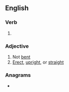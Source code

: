 ==English==

===Verb===
{{head|en|verb form}}

# {{en-past of|unbend}}

===Adjective===
{{en-adj}}
# Not [[bent]]
# [[erect|Erect]], [[upright]], or [[straight]]

===Anagrams===
* {{anagrams|en|Bunten|bunnet}}